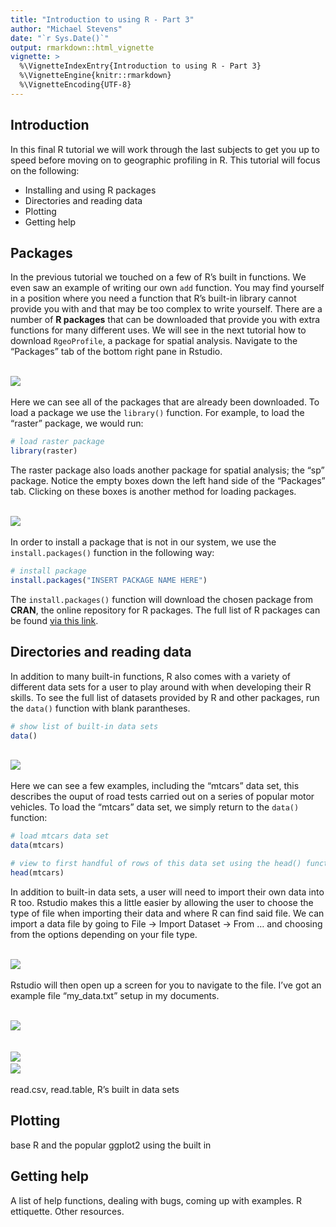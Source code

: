 ```yaml
---
title: "Introduction to using R - Part 3"
author: "Michael Stevens"
date: "`r Sys.Date()`"
output: rmarkdown::html_vignette
vignette: >
  %\VignetteIndexEntry{Introduction to using R - Part 3}
  %\VignetteEngine{knitr::rmarkdown}
  %\VignetteEncoding{UTF-8}
---
```


## Introduction 

In this final R tutorial we will work through the last subjects to get you up to speed before moving on to geographic profiling in R. This tutorial will focus on the following: 

* Installing and using R packages
* Directories and reading data
* Plotting
* Getting help

## Packages

In the previous tutorial we touched on a few of R's built in functions. We even saw an example of writing our own `add` function. You may find yourself in a position where you need a function that R's built-in library cannot provide you with and that may be too complex to write yourself. There are a number of **R packages** that can be downloaded that provide you with extra functions for many different uses. We will see in the next tutorial how to download `RgeoProfile`, a package for spatial analysis. Navigate to the "Packages" tab of the bottom right pane in Rstudio. 

\      
![](https://github.com/Michael-Stevens-27/Rgeoprofile/raw/workshop/docs/articles/images/packages.png)
\  

Here we can see all of the packages that are already been downloaded. To load a package we use the `library()` function. For example, to load the "raster" package, we would run:

```r
# load raster package
library(raster)
```

The raster package also loads another package for spatial analysis; the "sp" package. Notice the empty boxes down the left hand side of the "Packages" tab. Clicking on these boxes is another method for loading packages. 

\      
![](https://github.com/Michael-Stevens-27/Rgeoprofile/raw/workshop/docs/articles/images/load_packages.png)
\  

In order to install a package that is not in our system, we use the `install.packages()` function in the following way:

```r
# install package
install.packages("INSERT PACKAGE NAME HERE")
```

The `install.packages()` function will download the chosen package from **CRAN**, the online repository for R packages. The full list of R packages can be found [via this link](https://cran.r-project.org/web/packages/available_packages_by_date.html).

## Directories and reading data

In addition to many built-in functions, R also comes with a variety of different data sets for a user to play around with when developing their R skills. To see the full list of datasets provided by R and other packages, run the `data()` function with blank parantheses.

```r
# show list of built-in data sets
data()
```

\      
![](https://github.com/Michael-Stevens-27/Rgeoprofile/raw/workshop/docs/articles/images/data.png)
\  

Here we can see a few examples, including the "mtcars" data set, this describes the ouput of road tests carried out on a series of popular motor vehicles. To load the "mtcars" data set, we simply return to the `data()` function:

```r
# load mtcars data set
data(mtcars)

# view to first handful of rows of this data set using the head() function 
head(mtcars)
```

In addition to built-in data sets, a user will need to import their own data into R too. Rstudio makes this a little easier by allowing the user to choose the type of file when importing their data and where R can find said file. We can import a data file by going to File -> Import Dataset -> From ... and choosing from the options depending on your file type. 

\      
![](https://github.com/Michael-Stevens-27/Rgeoprofile/raw/workshop/docs/articles/images/import_data.png)
\  

Rstudio will then open up a screen for you to navigate to the file. I've got an example file "my_data.txt" setup in my documents.

\      
![](https://github.com/Michael-Stevens-27/Rgeoprofile/raw/workshop/docs/articles/images/data_navigate.png)
\ 



\      
![](https://github.com/Michael-Stevens-27/Rgeoprofile/raw/workshop/docs/articles/images/directories.png)
\  
\      
![](https://github.com/Michael-Stevens-27/Rgeoprofile/raw/workshop/docs/articles/images/shift_directories.png)
\  

read.csv, read.table, R's built in data sets

## Plotting 

base R and the popular ggplot2 using the built in 


## Getting help

A list of help functions, dealing with bugs, coming up with examples. R ettiquette. Other resources. 

